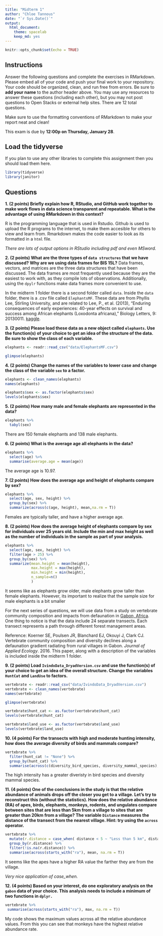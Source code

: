 ```yaml
---
title: "Midterm 1"
author: "Chloe Tannous"
date: "`r Sys.Date()`"
output:
  html_document: 
    theme: spacelab
    keep_md: yes
---
```


```r
knitr::opts_chunk$set(echo = TRUE)
```

## Instructions
Answer the following questions and complete the exercises in RMarkdown. Please embed all of your code and push your final work to your repository. Your code should be organized, clean, and run free from errors. Be sure to **add your name** to the author header above. You may use any resources to answer these questions (including each other), but you may not post questions to Open Stacks or external help sites. There are 12 total questions.  

Make sure to use the formatting conventions of RMarkdown to make your report neat and clean!  

This exam is due by **12:00p on Thursday, January 28**.  

## Load the tidyverse
If you plan to use any other libraries to complete this assignment then you should load them here.
```r
library(tidyverse)
library(janitor)
```

## Questions
**1. (2 points) Briefly explain how R, RStudio, and GitHub work together to make work flows in data science transparent and repeatable. What is the advantage of using RMarkdown in this context?**  

R is the programming language that is used in Rstudio. Github is used to upload the R programs to the internet, to make them accesible for others to view and learn from. Rmarkdown makes the code easier to look as its formatted in a `html` file.  

_There are lots of output options in RStudio including pdf and even MSword._

**2. (2 points) What are the three types of `data structures` that we have discussed? Why are we using data frames for BIS 15L?**
Data frames, vectors, and matrices are the three data structures that have been discussed. The data frames are most frequently used because they are the easiest to work with, as they compile lots of observations. Additionally, using the `dpylr` functions make data frames more convenient to use.  

In the midterm 1 folder there is a second folder called `data`. Inside the `data` folder, there is a .csv file called `ElephantsMF`. These data are from Phyllis Lee, Stirling University, and are related to Lee, P., et al. (2013), "Enduring consequences of early experiences: 40-year effects on survival and success among African elephants (Loxodonta africana)," Biology Letters, 9: 20130011. [kaggle](https://www.kaggle.com/mostafaelseidy/elephantsmf).  

**3. (2 points) Please load these data as a new object called `elephants`. Use the function(s) of your choice to get an idea of the structure of the data. Be sure to show the class of each variable.**
```r
elephants <- readr::read_csv("data/ElephantsMF.csv")
```
```r
glimpse(elephants)
```

**4. (2 points) Change the names of the variables to lower case and change the class of the variable `sex` to a factor.**
```r
elephants <- clean_names(elephants)
names(elephants)
```
```r
elephants$sex <- as.factor(elephants$sex)
levels(elephants$sex)
```
**5. (2 points) How many male and female elephants are represented in the data?**
```r
elephants %>%
  tabyl(sex)
```
There are 150 female elephants and 138 male elephants.

**6. (2 points) What is the average age all elephants in the data?**
```r
elephants %>%
  select(age) %>%
  summarise(average.age = mean(age))
```
The average age is 10.97.  

**7. (2 points) How does the average age and height of elephants compare by sex?**
```r
elephants %>%
  select(age, sex, height) %>%
  group_by(sex) %>%
  summarize(across(c(age, height), mean,na.rm = T))
```
Females are typically taller, and have a higher average age.  

**8. (2 points) How does the average height of elephants compare by sex for individuals over 25 years old. Include the min and max height as well as the number of individuals in the sample as part of your analysis.**
```r
elephants %>%
  select(age, sex, height) %>%
  filter(age > 25) %>%
  group_by(sex) %>%
  summarize(mean.height = mean(height),
            max.height = max(height),
            min.height = min(height), 
            n_sample=n()
            )
```
It seems like as elephants grow older, male elephants grow taller than female elephants. However, its important to realize that the sample size for male elephants is a bit smaller

For the next series of questions, we will use data from a study on vertebrate community composition and impacts from defaunation in [Gabon, Africa](https://en.wikipedia.org/wiki/Gabon). One thing to notice is that the data include 24 separate transects. Each transect represents a path through different forest management areas.  

Reference: Koerner SE, Poulsen JR, Blanchard EJ, Okouyi J, Clark CJ. Vertebrate community composition and diversity declines along a defaunation gradient radiating from rural villages in Gabon. _Journal of Applied Ecology_. 2016. This paper, along with a description of the variables is included inside the midterm 1 folder.  

**9. (2 points) Load `IvindoData_DryadVersion.csv` and use the function(s) of your choice to get an idea of the overall structure. Change the variables `HuntCat` and `LandUse` to factors.**
```r
vertebrate <- readr::read_csv("data/IvindoData_DryadVersion.csv")
vertebrate <- clean_names(vertebrate)
names(vertebrate)
```
```r
glimpse(vertebrate)
```
```r
vertebrate$hunt_cat <- as.factor(vertebrate$hunt_cat)
levels(vertebrate$hunt_cat)
```
```r
vertebrate$land_use <- as.factor(vertebrate$land_use)
levels(vertebrate$land_use)
```

**10. (4 points) For the transects with high and moderate hunting intensity, how does the average diversity of birds and mammals compare?**
```r
vertebrate %>%
  filter(hunt_cat != "None") %>%
  group_by(hunt_cat) %>%
  summarise(across(c(diversity_bird_species, diversity_mammal_species),mean, na.rm = T ))
```
The high intensity has a greater diveristy in bird species and diversity mammal species.   

**11. (4 points) One of the conclusions in the study is that the relative abundance of animals drops off the closer you get to a village. Let's try to reconstruct this (without the statistics). How does the relative abundance (RA) of apes, birds, elephants, monkeys, rodents, and ungulates compare between sites that are less than 5km from a village to sites that are greater than 20km from a village? The variable `Distance` measures the distance of the transect from the nearest village. Hint: try using the `across` operator.**  
```r
vertebrate %>%
  mutate(r.distance = case_when( distance < 5 ~ "Less than 5 km", distance > 20 ~ "Greater than 20km")) %>%
  group_by(r.distance) %>%
  filter(!is.na(r.distance)) %>%
  summarise(across(starts_with("ra"), mean, na.rm = T))
```
It seems like the apes have a higher RA value the farther they are from the village.  

_Very nice application of case_when._  

**12. (4 points) Based on your interest, do one exploratory analysis on the `gabon` data of your choice. This analysis needs to include a minimum of two functions in `dplyr.`**
```r
vertebrate %>%
 summarise(across(starts_with("ra"), max, na.rm = T))
```

My code shows the maximum values across all the relative abundance values. From this you can see that monkeys have the highest relative abundance rate.